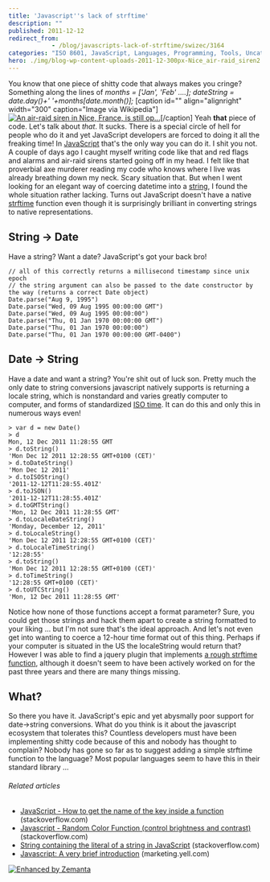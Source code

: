 ```yaml
---
title: 'Javascript''s lack of strftime'
description: ""
published: 2011-12-12
redirect_from: 
            - /blog/javascripts-lack-of-strftime/swizec/3164
categories: "ISO 8601, JavaScript, Languages, Programming, Tools, Uncategorized"
hero: ./img/blog-wp-content-uploads-2011-12-300px-Nice_air-raid_siren2.jpg
---
```

You know that one piece of shitty code that always makes you cringe? Something along the lines of _months = \['Jan', 'Feb' ....]; dateString = date.day()+' '+months\[date.month()];_ \[caption id="" align="alignright" width="300" caption="Image via Wikipedia"][![An air-raid siren in Nice, France, is still op...](./img/blog-wp-content-uploads-2011-12-300px-Nice_air-raid_siren2.jpg "An air-raid siren in Nice, France, is still op...")](http://commons.wikipedia.org/wiki/File:Nice_air-raid_siren.jpg)\[/caption] Yeah **that** piece of code. Let's talk about _that_. It sucks. There is a special circle of hell for people who do it and yet JavaScript developers are forced to doing it all the freaking time! In [JavaScript](http://en.wikipedia.org/wiki/JavaScript "JavaScript") that's the only way you can do it. I shit you not. A couple of days ago I caught myself writing code like that and red flags and alarms and air-raid sirens started going off in my head. I felt like that proverbial axe murderer reading my code who knows where I live was already breathing down my neck. Scary situation that. But when I went looking for an elegant way of coercing datetime into a [string](http://en.wikipedia.org/wiki/String_%28computer_science%29 "String (computer science)"), I found the whole situation rather lacking. Turns out JavaScript doesn't have a native [strftime](http://en.wikipedia.org/wiki/Time.h "Time.h") function even though it is surprisingly brilliant in converting strings to native representations.

## String -> Date

Have a string? Want a date? JavaScript's got your back bro!

```
// all of this correctly returns a millisecond timestamp since unix epoch
// the string argument can also be passed to the date constructor by the way (returns a correct Date object)
Date.parse("Aug 9, 1995")
Date.parse("Wed, 09 Aug 1995 00:00:00 GMT")
Date.parse("Wed, 09 Aug 1995 00:00:00")
Date.parse("Thu, 01 Jan 1970 00:00:00 GMT")
Date.parse("Thu, 01 Jan 1970 00:00:00")
Date.parse("Thu, 01 Jan 1970 00:00:00 GMT-0400")
```

## Date -> String

Have a date and want a string? You're shit out of luck son. Pretty much the only date to string conversions javascript natively supports is returning a locale string, which is nonstandard and varies greatly computer to computer, and forms of standardized [ISO time](http://en.wikipedia.org/wiki/ISO_8601 "ISO 8601"). It can do this and only this in numerous ways even!

```
> var d = new Date()
> d
Mon, 12 Dec 2011 11:28:55 GMT
> d.toString()
'Mon Dec 12 2011 12:28:55 GMT+0100 (CET)'
> d.toDateString()
'Mon Dec 12 2011'
> d.toISOString()
'2011-12-12T11:28:55.401Z'
> d.toJSON()
'2011-12-12T11:28:55.401Z'
> d.toGMTString()
'Mon, 12 Dec 2011 11:28:55 GMT'
> d.toLocaleDateString()
'Monday, December 12, 2011'
> d.toLocaleString()
'Mon Dec 12 2011 12:28:55 GMT+0100 (CET)'
> d.toLocaleTimeString()
'12:28:55'
> d.toString()
'Mon Dec 12 2011 12:28:55 GMT+0100 (CET)'
> d.toTimeString()
'12:28:55 GMT+0100 (CET)'
> d.toUTCString()
'Mon, 12 Dec 2011 11:28:55 GMT'
```

Notice how none of those functions accept a format parameter? Sure, you could get those strings and hack them apart to create a string formatted to your liking ... but I'm not sure that's the ideal approach. And let's not even get into wanting to coerce a 12-hour time format out of this thing. Perhaps if your computer is situated in the US the localeString would return that? However I was able to find a jquery plugin that implements [a rough strftime function](http://projects.nocternity.net/index.py/en/jquery-strftime), although it doesn't seem to have been actively worked on for the past three years and there are many things missing.

## What?

So there you have it. JavaScript's epic and yet abysmally poor support for date->string conversions. What do you think is it about the javascript ecosystem that tolerates this? Countless developers must have been implementing shitty code because of this and nobody has thought to complain? Nobody has gone so far as to suggest adding a simple strftime function to the language? Most popular languages seem to have this in their standard library ...

###### Related articles

- [JavaScript - How to get the name of the key inside a function](http://stackoverflow.com/questions/8472154/javascript-how-to-get-the-name-of-the-key-inside-a-function) (stackoverflow.com)
- [Javascript - Random Color Function (control brightness and contrast)](http://stackoverflow.com/questions/8470712/javascript-random-color-function-control-brightness-and-contrast) (stackoverflow.com)
- [String containing the literal of a string in JavaScript](http://stackoverflow.com/questions/7728251/string-containing-the-literal-of-a-string-in-javascript) (stackoverflow.com)
- [Javascript: A very brief introduction](http://marketing.yell.com/web-design/javascript-brief-introduction/) (marketing.yell.com)

[![Enhanced by Zemanta](http://img.zemanta.com/zemified_e.png?x-id=2aa80621-36dc-42f1-9d5a-f303dc5fe62b)](http://www.zemanta.com/ "Enhanced by Zemanta")